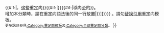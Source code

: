 <includeonly>{{Cmbox
| type = notice
| image = [[File:Redirect arrow without text (cropped).svg|40px|alt=|link=]]
| text = 本分類彙是针对<b>[[Wikipedia:重定向|重定向]]的分类</b>{{#if:{{{to|}}}|，这些重定向由}}{{#if:{{{from|}}}|，这些重定向}}{{#if:{{{from|}}}|<b>{{{from}}}</b>}}{{#if:{{{to|}}}|導向至<b>{{{to}}}</b>的}}。<br />
增加本分類時，請在重定向語法後的同一行放置{{tlx|多種類型重定向|&#123;&#123;[[Template:{{{1|{{PAGENAME}}}}}|{{{1|{{PAGENAME}}}}}]]&#125;&#125;}} 。請勿[[Help:替换引用|替换引用]]重定向模板。<br />
<small>更多訊息參見[[:Category:重定向模板]]及[[:Category:全部重定向分類]]。</small>
}}
{{Wikipedia category|hidden=yes|tracking=yes|tracking_category=no}}
{{Category other|[[Category:全部重定向分類]][[Category:重定向追蹤分類]]}}
{{WPRe|cat}}
{{empty category|這些重定向分類由模板自動帶入，若其為空，通常是模板修改未妥造成，可能的話請循編輯歷史修復。}}</includeonly><noinclude>
{{Documentation}}
</noinclude>
